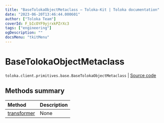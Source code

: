 ```yaml
---
title: "BaseTolokaObjectMetaclass — Toloka-Kit | Toloka documentation"
date: "2023-06-20T13:46:44.000601"
author: ["Toloka Team"]
coverId: F_bIcOYF9yjrxkPZrXc3
tags: ["engineering"]
ogDescription: ""
docsMenu: "tkitMenu"
---
```


# BaseTolokaObjectMetaclass

`toloka.client.primitives.base.BaseTolokaObjectMetaclass` | [Source code](https://github.com/Toloka/toloka-kit/blob/v1.2.0/src/client/primitives/base.py#L119)

## Methods summary

| Method | Description |
| :------| :-----------|
[transformer](/docs/toloka-kit/reference/toloka.client.primitives.base.BaseTolokaObjectMetaclass.transformer)| None
